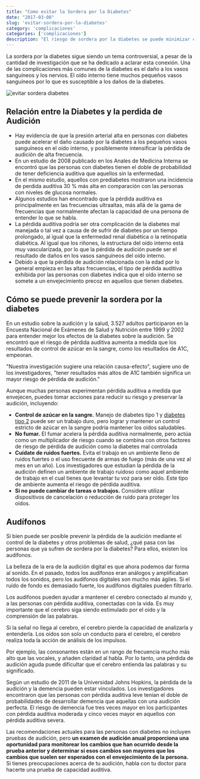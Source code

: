 ```yaml
---
title: "Como evitar la Sordera por la Diabetes"
date: "2017-03-08"
slug: 'evitar-sordera-por-la-diabetes'
category: 'complicaciones'
categories: ['complicaciones']
description: "El riesgo de sordera por la diabetes se puede minimizar con un buen control de azúcar en la sangre y estos consejos adicionales"
---
```


La sordera por la diabetes sigue siendo un tema controversial, a pesar de la cantidad de investigación que se ha dedicado a aclarar esta conexión. Una de las complicaciones más comunes de la diabetes es el daño a los vasos sanguíneos y los nervios. El oído interno tiene muchos pequeños vasos sanguíneos por lo que es susceptible a los daños de la diabetes.

![evitar sordera diabetes](/images/sordera-por-la-diabetes.webp)

## Relación entre la Diabetes y la perdida de Audición

- Hay evidencia de que la presión arterial alta en personas con diabetes puede acelerar el daño causado por la diabetes a los pequeños vasos sanguíneos en el oído interno, y posiblemente intensificar la pérdida de audición de alta frecuencia.
- En un estudio de 2008 publicado en los Anales de Medicina Interna se encontró que las personas con diabetes tienen el doble de probabilidad de tener deficiencia auditiva que aquellos sin la enfermedad.
- En el mismo estudio, aquellos con prediabetes mostraron una incidencia de perdida auditiva 30 % más alta en comparación con las personas con niveles de glucosa normales.
- Algunos estudios han encontrado que la pérdida auditiva es principalmente en las frecuencias ultraaltas, más allá de la gama de frecuencias que normalmente afectan la capacidad de una persona de entender lo que se habla.
- La pérdida auditiva podría ser otra complicación de la diabetes mal manejada o tal vez a causa de de sufrir de diabetes por un tiempo prolongado, al igual que la enfermedad renal diabética o la retinopatía diabética. Al igual que los riñones, la estructura del oído interno está muy vascularizada, por lo que la pérdida de audición puede ser el resultado de daños en los vasos sanguíneos del oído interno.
- Debido a que la pérdida de audición relacionada con la edad por lo general empieza en las altas frecuencias, el tipo de pérdida auditiva exhibida por las personas con diabetes indica que el oído interno se somete a un envejecimiento precoz en aquellos que tienen diabetes.

## Cómo se puede prevenir la sordera por la diabetes

En un estudio sobre la audición y la salud, 3.527 adultos participaron en la Encuesta Nacional de Exámenes de Salud y Nutrición entre 1999 y 2002 para entender mejor los efectos de la diabetes sobre la audición. Se encontró que el riesgo de pérdida auditiva aumenta a medida que los resultados de control de azúcar en la sangre, como los resultados de A1C, empeoran.

"Nuestra investigación sugiere una relación causa-efecto", sugiere uno de los investigadores, "tener resultados más altos de A1C también significa un mayor riesgo de pérdida de audición."

Aunque muchas personas experimentan pérdida auditiva a medida que envejecen, puedes tomar acciones para reducir su riesgo y preservar la audición, incluyendo:

- **Control de azúcar en la sangre.** Manejo de diabetes tipo 1 y [diabetes tipo 2](/diabetes-tipo-2/) puede ser un trabajo duro, pero lograr y mantener un control estricto de azúcar en la sangre podría mantener los oídos saludables.
- **No fumar.** El fumar acelera la pérdida auditiva normalmente, pero actúa como un multiplicador de riesgo cuando se combina con otros factores de riesgo de pérdida de audición como la diabetes mal controlada
- **Cuídate de ruidos fuertes.** Evita el trabajo en un ambiente lleno de ruidos fuertes o el uso frecuente de armas de fuego (más de una vez al mes en un año). Los investigadores que estudian la pérdida de la audición definen un ambiente de trabajo ruidoso como aquel ambiente de trabajo en el cual tienes que levantar tu voz para ser oído. Este tipo de ambiente aumenta el riesgo de pérdida auditiva.
- **Si no puede cambiar de tareas o trabajos.** Considere utilizar dispositivos de cancelación o reducción de ruido para proteger los oídos.

## Audífonos

Si bien puede ser posible prevenir la pérdida de la audición mediante el control de la diabetes y otros problemas de salud, ¿qué pasa con las personas que ya sufren de sordera por la diabetes? Para ellos, existen los audífonos.

La belleza de la era de la audición digital es que ahora podemos dar forma al sonido. En el pasado, todos los audífonos eran análogos y amplificaban todos los sonidos, pero los audífonos digitales son mucho más ágiles. Si el ruido de fondo es demasiado fuerte, los audífonos digitales pueden filtrarlo.

Los audífonos pueden ayudar a mantener el cerebro conectado al mundo y, a las personas con pérdida auditiva, conectadas con la vida. Es muy importante que el cerebro siga siendo estimulado por el oído y la comprensión de las palabras.

Si la señal no llega al cerebro, el cerebro pierde la capacidad de analizarla y entenderla. Los oídos son solo un conducto para el cerebro, el cerebro realiza toda la acción de análisis de los impulsos.

Por ejemplo, las consonantes están en un rango de frecuencia mucho más alto que las vocales, y añaden claridad al habla. Por lo tanto, una pérdida de audición aguda puede dificultar que el cerebro entienda las palabras y su significado.

Según un estudio de 2011 de la Universidad Johns Hopkins, la pérdida de la audición y la demencia pueden estar vinculados. Los investigadores encontraron que las personas con pérdida auditiva leve tenían el doble de probabilidades de desarrollar demencia que aquellas con una audición perfecta. El riesgo de demencia fue tres veces mayor en los participantes con pérdida auditiva moderada y cinco veces mayor en aquellos con pérdida auditiva severa.

Las recomendaciones actuales para las personas con diabetes no incluyen pruebas de audición, pero **un examen de audición anual proporciona una oportunidad para monitorear los cambios que han ocurrido desde la prueba anterior y determinar si esos cambios son mayores que los cambios que suelen ser esperados con el envejecimiento de la persona.** Si tienes preocupaciones acerca de tu audición, habla con tu doctor para hacerte una prueba de capacidad auditiva.
